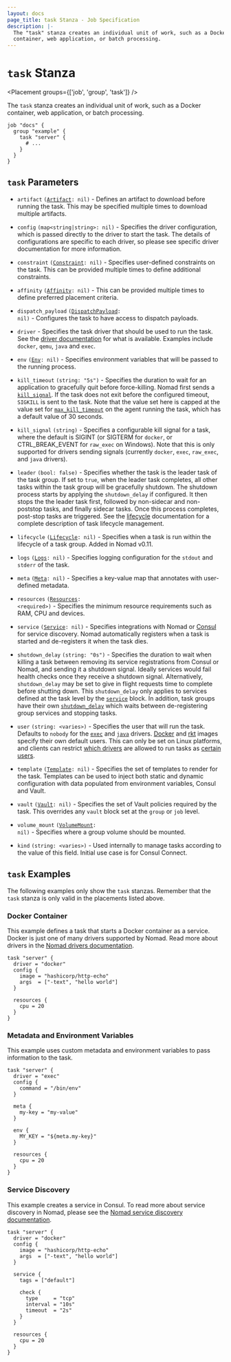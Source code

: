 ```yaml
---
layout: docs
page_title: task Stanza - Job Specification
description: |-
  The "task" stanza creates an individual unit of work, such as a Docker
  container, web application, or batch processing.
---
```


# `task` Stanza

<Placement groups={['job', 'group', 'task']} />

The `task` stanza creates an individual unit of work, such as a Docker
container, web application, or batch processing.

```hcl
job "docs" {
  group "example" {
    task "server" {
      # ...
    }
  }
}
```

## `task` Parameters

- `artifact` <code>([Artifact][]: nil)</code> - Defines an artifact to download
  before running the task. This may be specified multiple times to download
  multiple artifacts.

- `config` `(map<string|string>: nil)` - Specifies the driver configuration,
  which is passed directly to the driver to start the task. The details of
  configurations are specific to each driver, so please see specific driver
  documentation for more information.

- `constraint` <code>([Constraint][]: nil)</code> - Specifies user-defined
  constraints on the task. This can be provided multiple times to define
  additional constraints.

- `affinity` <code>([Affinity][]: nil)</code> - This can be provided
  multiple times to define preferred placement criteria.

- `dispatch_payload` <code>([DispatchPayload][]: nil)</code> - Configures the
  task to have access to dispatch payloads.

- `driver` - Specifies the task driver that should be used to run the
  task. See the [driver documentation](/docs/drivers) for what
  is available. Examples include `docker`, `qemu`, `java` and `exec`.

- `env` <code>([Env][]: nil)</code> - Specifies environment variables that will
  be passed to the running process.

- `kill_timeout` `(string: "5s")` - Specifies the duration to wait for an
  application to gracefully quit before force-killing. Nomad first sends a
  [`kill_signal`][kill_signal]. If the task does not exit before the configured
  timeout, `SIGKILL` is sent to the task. Note that the value set here is capped
  at the value set for [`max_kill_timeout`][max_kill] on the agent running the
  task, which has a default value of 30 seconds.

- `kill_signal` `(string)` - Specifies a configurable kill signal for a task,
  where the default is SIGINT (or SIGTERM for `docker`, or CTRL_BREAK_EVENT
  for `raw_exec` on Windows). Note that this is only supported for drivers
  sending signals (currently `docker`, `exec`, `raw_exec`, and `java`
  drivers).

- `leader` `(bool: false)` - Specifies whether the task is the leader task of
  the task group. If set to `true`, when the leader task completes, all other
  tasks within the task group will be gracefully shutdown. The shutdown
  process starts by applying the `shutdown_delay` if configured. It then stops the
  the leader task first, followed by non-sidecar and non-poststop tasks,
  and finally sidecar tasks. Once this process completes, post-stop tasks
  are triggered. See the [lifecycle][] documentation for a complete description
  of task lifecycle management.

- `lifecycle` <code>([Lifecycle][]: nil)</code> - Specifies when a task is run
  within the lifecycle of a task group. Added in Nomad v0.11.

- `logs` <code>([Logs][]: nil)</code> - Specifies logging configuration for the
  `stdout` and `stderr` of the task.

- `meta` <code>([Meta][]: nil)</code> - Specifies a key-value map that annotates
  with user-defined metadata.

- `resources` <code>([Resources][]: &lt;required&gt;)</code> - Specifies the minimum
  resource requirements such as RAM, CPU and devices.

- `service` <code>([Service][]: nil)</code> - Specifies integrations with Nomad
  or [Consul][] for service discovery. Nomad automatically registers when a task
  is started and de-registers it when the task dies.

- `shutdown_delay` `(string: "0s")` - Specifies the duration to wait when
  killing a task between removing its service registrations from Consul or Nomad,
  and sending it a shutdown signal. Ideally services would fail health checks
  once they receive a shutdown signal. Alternatively, `shutdown_delay` may be
  set to give in flight requests time to complete before shutting down. This
  `shutdown_delay` only applies to services defined at the task level by the
  [`service`](/docs/job-specification/task#service) block. In addition, task
  groups have their own [`shutdown_delay`](/docs/job-specification/group#shutdown_delay)
  which waits between de-registering group services and stopping tasks.

- `user` `(string: <varies>)` - Specifies the user that will run the task.
  Defaults to `nobody` for the [`exec`][exec] and [`java`][java] drivers.
  [Docker][] and [rkt][] images specify their own default users. This can only
  be set on Linux platforms, and clients can restrict
  [which drivers][user_drivers] are allowed to run tasks as
  [certain users][user_denylist].

- `template` <code>([Template][]: nil)</code> - Specifies the set of templates
  to render for the task. Templates can be used to inject both static and
  dynamic configuration with data populated from environment variables, Consul
  and Vault.

- `vault` <code>([Vault][]: nil)</code> - Specifies the set of Vault policies
  required by the task. This overrides any `vault` block set at the `group` or
  `job` level.

- `volume_mount` <code>([VolumeMount][]: nil)</code> - Specifies where a group
  volume should be mounted.

- `kind` `(string: <varies>)` - Used internally to manage tasks according to
  the value of this field. Initial use case is for Consul Connect.

## `task` Examples

The following examples only show the `task` stanzas. Remember that the
`task` stanza is only valid in the placements listed above.

### Docker Container

This example defines a task that starts a Docker container as a service. Docker
is just one of many drivers supported by Nomad. Read more about drivers in the
[Nomad drivers documentation](/docs/drivers).

```hcl
task "server" {
  driver = "docker"
  config {
    image = "hashicorp/http-echo"
    args  = ["-text", "hello world"]
  }

  resources {
    cpu = 20
  }
}
```

### Metadata and Environment Variables

This example uses custom metadata and environment variables to pass information
to the task.

```hcl
task "server" {
  driver = "exec"
  config {
    command = "/bin/env"
  }

  meta {
    my-key = "my-value"
  }

  env {
    MY_KEY = "${meta.my-key}"
  }

  resources {
    cpu = 20
  }
}
```

### Service Discovery

This example creates a service in Consul. To read more about service discovery
in Nomad, please see the [Nomad service discovery documentation][service_discovery].

```hcl
task "server" {
  driver = "docker"
  config {
    image = "hashicorp/http-echo"
    args  = ["-text", "hello world"]
  }

  service {
    tags = ["default"]

    check {
      type     = "tcp"
      interval = "10s"
      timeout  = "2s"
    }
  }

  resources {
    cpu = 20
  }
}
```

[artifact]: /docs/job-specification/artifact 'Nomad artifact Job Specification'
[consul]: https://www.consul.io/ 'Consul by HashiCorp'
[constraint]: /docs/job-specification/constraint 'Nomad constraint Job Specification'
[affinity]: /docs/job-specification/affinity 'Nomad affinity Job Specification'
[dispatchpayload]: /docs/job-specification/dispatch_payload 'Nomad dispatch_payload Job Specification'
[env]: /docs/job-specification/env 'Nomad env Job Specification'
[meta]: /docs/job-specification/meta 'Nomad meta Job Specification'
[resources]: /docs/job-specification/resources 'Nomad resources Job Specification'
[lifecycle]: /docs/job-specification/lifecycle 'Nomad lifecycle Job Specification'
[logs]: /docs/job-specification/logs 'Nomad logs Job Specification'
[service]: /docs/job-specification/service 'Nomad service Job Specification'
[vault]: /docs/job-specification/vault 'Nomad vault Job Specification'
[volumemount]: /docs/job-specification/volume_mount 'Nomad volume_mount Job Specification'
[exec]: /docs/drivers/exec 'Nomad exec Driver'
[java]: /docs/drivers/java 'Nomad Java Driver'
[docker]: /docs/drivers/docker 'Nomad Docker Driver'
[rkt]: /docs/drivers/rkt 'Nomad rkt Driver'
[service_discovery]: /docs/integrations/consul-integration#service-discovery 'Nomad Service Discovery'
[template]: /docs/job-specification/template 'Nomad template Job Specification'
[user_drivers]: /docs/configuration/client#user-checked_drivers
[user_denylist]: /docs/configuration/client#user-denylist
[max_kill]: /docs/configuration/client#max_kill_timeout
[kill_signal]: /docs/job-specification/task#kill_signal
